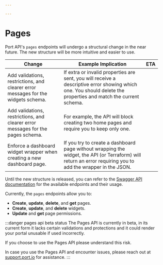```yaml
---

---
```


# Pages

Port API's `pages` endpoints will undergo a structural change in the near future. The new structure will be more intuitive and easier to use.

| Change  | Example Implication  | ETA  |
|---------|----------------------|---------|
| Add validations, restrictions, and clearer error messages for the widgets schema. | If extra or invalid properties are sent, you will receive a descriptive error showing which one. You should delete the properties and match the current schema. |   |
| Add validations, restrictions, and clearer error messages for the pages schema.   | For example, the API will block creating two home pages and require you to keep only one.                                             |   |
| Enforce a dashboard widget wrapper when creating a new dashboard page.            | If you try to create a dashboard page without wrapping the widget, the API (or Terraform) will return an error requiring you to add the wrapper in the JSON. |   |

Until the new structure is released, you can refer to the [Swagger API documentation](https://api.port.io/swagger/#Pages) for the available endpoints and their usage.

Currently, the `pages` endpoints allow you to:

- **Create**, **update**, **delete**, and **get** pages.
- **Create**, **update**, and **delete** widgets.
- **Update** and **get** page permissions.

:::danger pages api beta status
The Pages API is currently in beta, in its current form it lacks certain validations and protections and it could render your portal unusable if used incorrectly.

If you choose to use the Pages API please understand this risk.

In case you use the Pages API and encounter issues, please reach out at [support.port.io](http://support.port.io/) for assistance.
:::